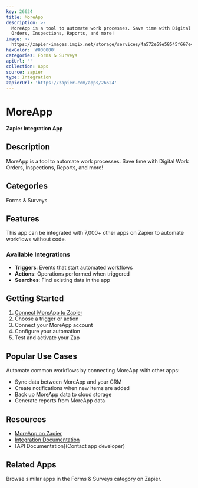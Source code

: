 ```yaml
---
key: 26624
title: MoreApp
description: >-
  MoreApp is a tool to automate work processes. Save time with Digital Work
  Orders, Inspections, Reports, and more!
image: >-
  https://zapier-images.imgix.net/storage/services/4a572e59e58545f667e425ac466971ea.png?auto=format%2Ccompress&ixlib=python-3.0.0&q=50
hexColor: '#000000'
categories: Forms & Surveys
apiUrl: ''
collection: Apps
source: zapier
type: Integration
zapierUrl: 'https://zapier.com/apps/26624'
---
```

# MoreApp

**Zapier Integration App**

## Description

MoreApp is a tool to automate work processes. Save time with Digital Work Orders, Inspections, Reports, and more!

## Categories

Forms & Surveys

## Features

This app can be integrated with 7,000+ other apps on Zapier to automate workflows without code.

### Available Integrations

- **Triggers**: Events that start automated workflows
- **Actions**: Operations performed when triggered
- **Searches**: Find existing data in the app

## Getting Started

1. [Connect MoreApp to Zapier](https://zapier.com/apps/26624)
2. Choose a trigger or action
3. Connect your MoreApp account
4. Configure your automation
5. Test and activate your Zap

## Popular Use Cases

Automate common workflows by connecting MoreApp with other apps:

- Sync data between MoreApp and your CRM
- Create notifications when new items are added
- Back up MoreApp data to cloud storage
- Generate reports from MoreApp data

## Resources

- [MoreApp on Zapier](https://zapier.com/apps/26624)
- [Integration Documentation](https://zapier.com/apps/26624/integrations)
- [API Documentation](Contact app developer)

## Related Apps

Browse similar apps in the Forms & Surveys category on Zapier.
